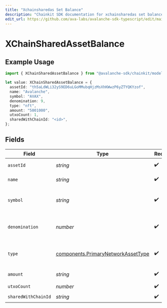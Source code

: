 ```yaml
---
title: "Xchainsharedas Set Balance"
description: "Chainkit SDK documentation for xchainsharedas set balance"
edit_url: https://github.com/ava-labs/avalanche-sdk-typescript/edit/main/chainkit/docs/models/components/xchainsharedassetbalance.md
---
```


# XChainSharedAssetBalance

## Example Usage

```typescript
import { XChainSharedAssetBalance } from "@avalanche-sdk/chainkit/models/components";

let value: XChainSharedAssetBalance = {
  assetId: "th5aLdWLi32yS9ED6uLGoMMubqHjzMsXhKWwzP6yZTYQKYzof",
  name: "Avalanche",
  symbol: "AVAX",
  denomination: 9,
  type: "nft",
  amount: "5001000",
  utxoCount: 1,
  sharedWithChainId: "<id>",
};
```

## Fields

| Field                                                                                    | Type                                                                                     | Required                                                                                 | Description                                                                              | Example                                                                                  |
| ---------------------------------------------------------------------------------------- | ---------------------------------------------------------------------------------------- | ---------------------------------------------------------------------------------------- | ---------------------------------------------------------------------------------------- | ---------------------------------------------------------------------------------------- |
| `assetId`                                                                                | *string*                                                                                 | :heavy_check_mark:                                                                       | Unique ID for an asset.                                                                  | th5aLdWLi32yS9ED6uLGoMMubqHjzMsXhKWwzP6yZTYQKYzof                                        |
| `name`                                                                                   | *string*                                                                                 | :heavy_check_mark:                                                                       | Name of this asset.                                                                      | Avalanche                                                                                |
| `symbol`                                                                                 | *string*                                                                                 | :heavy_check_mark:                                                                       | Symbol for this asset (max 4 characters).                                                | AVAX                                                                                     |
| `denomination`                                                                           | *number*                                                                                 | :heavy_check_mark:                                                                       | Denomination of this asset to represent fungibility.                                     | 9                                                                                        |
| `type`                                                                                   | [components.PrimaryNetworkAssetType](https://github.com/ava-labs/avalanche-sdk-typescript/blob/main/chainkit/models/components/primarynetworkassettype.md) | :heavy_check_mark:                                                                       | Type of asset like SECP256K1 or NFT.                                                     |                                                                                          |
| `amount`                                                                                 | *string*                                                                                 | :heavy_check_mark:                                                                       | Amount of the asset.                                                                     | 5001000                                                                                  |
| `utxoCount`                                                                              | *number*                                                                                 | :heavy_check_mark:                                                                       | N/A                                                                                      | 1                                                                                        |
| `sharedWithChainId`                                                                      | *string*                                                                                 | :heavy_check_mark:                                                                       | N/A                                                                                      |                                                                                          |